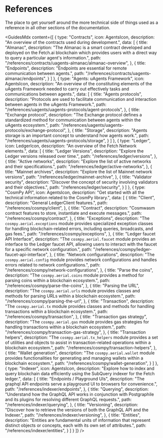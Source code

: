 # References

<div className="nx-text-fetch-content">
  The place to get yourself around the more technical side of things used as a reference in all other sections of the documentation.
</div>


<GuidesMdx content={[
  {
    type: "Contracts",
    icon: AgentsIcon,
    description: "An overview of the contracts used during development.",
    data: [
      {
        title: "Almanac",
        description: "The Almanac is a smart contract developed and deployed on the Fetch.ai blockchain which provides users with a direct way to query a particular agent's information.",
        path: "/references/contracts/uagents-almanac/almanac-overview",
      },
      {
        title: "Endpoints",
        description: "Endpoints are essential for remote communication between agents.",
        path: "/references/contracts/uagents-almanac/endpoints",
      }
    ]
  },
  {
    type: "Agents: uAgents Framework",
    icon: AgentsIcon,
    description: "An overview of the constituting elements of the uAgents Framework needed to carry out effectively tasks and communications between agents.",
    data: [
      {
        title: "Agents protocols",
        description: "Protocols are used to facilitate communication and interaction between agents in the uAgents Framework.",
        path: "/references/uagents/uagents-protocols/agent-protocols",
      },
      {
        title: "Exchange protocol",
        description: "The Exchange protocol defines a standardized method for communication between agents within the uAgents ecosystem.",
        path: "/references/uagents/uagents-protocols/exchange-protocol",
      },
      {
        title: "Storage",
        description: "Agents storage is an important concept to understand how agents work.",
        path: "/references/uagents/uagents-protocols/storage",
      }
    ]
  },
  {
    type: "Ledger",
    icon: LedgerIcon,
    description: "An overview of the Fetch Network elements.",
    data: [
      {
        title: "Ledger Versions",
        description: "Explore the Ledger versions released over time.",
        path: "/references/ledger/versions",
      },
      {
        title: "Active networks",
        description: "Explore the list of active networks and their specifications.",
        path: "/references/ledger/active-networks",
      },
      {
        title: "Mainnet archives",
        description: "Explore the list of Mainnet network versions",
        path: "/references/ledger/mainnet-archive",
      },
      {
        title: "Validator security",
        description: "Discover the concept of security involving validators and their objectives.",
        path: "/references/ledger/security",
      }
    ]
  },
  {
    type: "CosmPy API",
    icon: AgentsIcon, 
    description: "Get started with all the technical information related to the CosmPy library.",
    data: [
      {
        title: "Client",
        description: "General LedgerClient features.",
        path: "/references/cosmpy/client",
      },
      {
        title: "Contract",
        description: "Cosmwasm contract features to store, instantiate and execute messages.",
        path: "/references/cosmpy/contract",
      },
      {
        title: "Exceptions",
        description: "The `cosmpy.aerial.exceptions` module provides specialized exception classes for handling blockchain-related errors, including queries, broadcasts, and gas fees.",
        path: "/references/cosmpy/exceptions",
      },
      {
        title: "Ledger faucet API Interface",
        description: "The `cosmpy.aerial.faucet` module provides an interface to the Ledger faucet API, allowing users to interact with the faucet for a specific network configuration.",
        path: "/references/cosmpy/ledger-faucet-api-interface",
      },
      {
        title: "Network configurations",
        description: "The `cosmpy.aerial.config` module provides network configurations and handles errors related to network configurations.",
        path: "/references/cosmpy/network-configurations",
      },
      {
        title: "Parse the coins",
        description: "The `cosmpy.aerial.coins` module provides a method for parsing coins within a blockchain ecosystem.",
        path: "/references/cosmpy/parse-the-coins",
      },
      {
        title: "Parsing the URL",
        description: "The `cosmpy.aerial.urls` module provides classes and methods for parsing URLs within a blockchain ecosystem.",
        path: "/references/cosmpy/parsing-the-url",
      },
      {
        title: "Transaction",
        description: "The `cosmpy.aerial.tx` module provides classes and methods for handling transactions within a blockchain ecosystem.",
        path: "/references/cosmpy/transaction",
      },
      {
        title: "Transaction gas strategy",
        description: "The `cosmpy.aerial.gas` module provides gas strategies for handling transactions within a blockchain ecosystem.",
        path: "/references/cosmpy/transaction-gas-strategy",
      },
      {
        title: "Transaction helpers",
        description: "The `cosmpy.aerial.tx_helpers` module provides a set of utilities and objects to assist in transaction-related operations within a blockchain ecosystem.",
        path: "/references/cosmpy/transaction-helpers",
      },
      {
        title: "Wallet generation",
        description: "The `cosmpy.aerial.wallet` module provides functionalities for generating and managing wallets within a blockchain ecosystem.",
        path: "/references/cosmpy/wallet-generation",
      }
    ]
  },
  {
    type: "Indexer",
    icon: AgentsIcon,
    description: "Explore how to index and query blockchain data efficiently using the SubQuery indexer for the Fetch ledger.",
    data: [
      {
        title: "Endpoints / Playground UIs",
        description: "The graphql API endpoints serve a playground UI to browsers for convenience.",
        path: "/references/indexer/endpoints",
      },
      {
        title: "Querying",
        description: "Understand how the GraphQL API works in conjunction with Postgraphile and its plugins for resolving different GraphQL requests.",
        path: "/references/indexer/querying",
      },
      {
        title: "Versioning",
        description: "Discover how to retrieve the versions of both the GraphQL API and the Indexer.",
        path: "/references/indexer/versioning",
      },
      {
        title: "Entities",
        description: "Entities are fundamental units of information that represent distinct objects or concepts, each with its own set of attributes.",
        path: "/references/indexer/entities",
      }
    ]
  }
]} />

<div className="nx-mb-8"></div>
